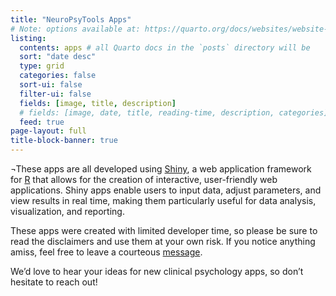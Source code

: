 ```yaml
---
title: "NeuroPsyTools Apps"
# Note: options available at: https://quarto.org/docs/websites/website-listings.html
listing: 
  contents: apps # all Quarto docs in the `posts` directory will be 
  sort: "date desc"
  type: grid
  categories: false
  sort-ui: false
  filter-ui: false
  fields: [image, title, description]
  # fields: [image, date, title, reading-time, description, categories]
  feed: true
page-layout: full
title-block-banner: true
---
```


¬These apps are all developed using [Shiny](https://shiny.posit.co), a web application framework for [R](https://www.r-project.org) that allows for the creation of interactive, user-friendly web applications. Shiny apps enable users to input data, adjust parameters, and view results in real time, making them particularly useful for data analysis, visualization, and reporting.

These apps were created with limited developer time, so please be sure to read the disclaimers and use them at your own risk. If you notice anything amiss, feel free to leave a courteous [message](mailto:chris-gaskell@hotmail.co.uk).

We’d love to hear your ideas for new clinical psychology apps, so don’t hesitate to reach out!
